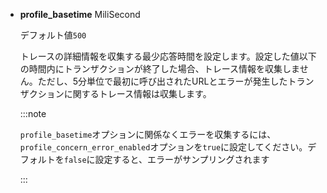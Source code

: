 - **profile_basetime** <span class='type'>MiliSecond</span>

  デフォルト値`500`

  トレースの詳細情報を収集する最少応答時間を設定します。設定した値以下の時間内にトランザクションが終了した場合、トレース情報を収集しません。ただし、5分単位で最初に呼び出されたURLとエラーが発生したトランザクションに関するトレース情報は収集します。

  :::note

  `profile_basetime`オプションに関係なくエラーを収集するには、`profile_concern_error_enabled`オプションを`true`に設定してください。デフォルトを`false`に設定すると、エラーがサンプリングされます

  :::
